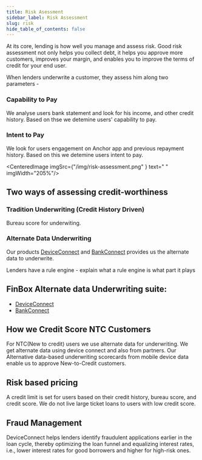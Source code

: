 ```yaml
---
title: Risk Asessment
sidebar_label: Risk Assessment
slug: risk
hide_table_of_contents: false
---
```




At its core, lending is how well you manage and assess risk. Good risk assessment not only helps you collect debt, it helps you approve more customers, improves your margin, and enables you to improve the terms of credit for your end user.

When lenders underwrite a customer, they assess him along two parameters - 

### Capability to Pay

We analyse users bank statement and look for his income, and other credit history. Based on thse we detemine users' capability to pay.

### Intent to Pay

We look for users engagement on Anchor app and previous repayment history. Based on this we detemine users intent to pay.

<CenteredImage  imgSrc={"/img/risk-assessment.png" } text=" " imgWidth="205%"/>

## Two ways of assessing credit-worthiness

### Tradition Underwriting (Credit History Driven)

Bureau score for underwiting.

### Alternate Data Underwriting

Our products [DeviceConnect](/product/products/device-connect) and [BankConnect](/product/products/bank-connect) provides us the alternate data to underwrite.

Lenders have a rule engine - explain what a rule engine is what part it plays


## FinBox Alternate data Underwriting suite:

* [DeviceConnect](/product/products/device-connect)
* [BankConnect](/product/products/bank-connect)

## How we Credit Score NTC Customers

For NTC(New to credit) users we use alternate data for underwriting. We get alternate data using device connect and also from partners.
Our Alternative data-based underwriting scorecards from mobile device data enable us to approve New-to-Credit customers.

## Risk based pricing

A credit limit is set for users based on their credit history, bureau score, and credit score. We do not live large ticket loans to users with low credit score.

## Fraud Management

DeviceConnect helps lenders identify fraudulent applications earlier in the loan cycle, thereby optimizing the loan funnel and equalizing interest rates, i.e., lower interest rates for good borrowers and higher for high-risk ones.
